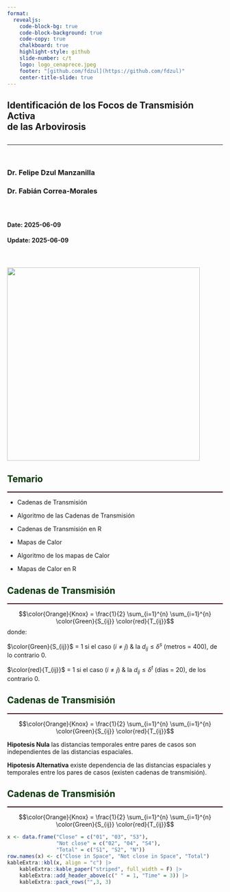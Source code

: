 ```yaml
---
format: 
  revealjs:
    code-block-bg: true
    code-block-background: true
    code-copy: true
    chalkboard: true
    highlight-style: github
    slide-number: c/t
    logo: logo_cenaprece.jpeg
    footer: "[github.com/fdzul](https://github.com/fdzul)"
    center-title-slide: true
---
```


<h2>Identificación de los Focos de Transmisión Activa <br>de las Arbovirosis</h2>

<h2>

</h2>

<hr>

<br>

<h3>Dr. Felipe Dzul Manzanilla</h3>

<h3>Dr. Fabián Correa-Morales</h3>

<h3>

</h3>

<br>

<h4>Date: 2025-06-09</h4>

<h4>Update: 2025-06-09</h4>

<br>

<h4>

![](heatmap_guadalajara.png){.absolute top="270" left="650" width="450"}

## [Temario]{style="color:#003300;"}
<hr style="height:2px;border-width:0;color:#330019;background-color:#330019">


 - Cadenas de Transmisión 
 
 - Algoritmo de las Cadenas de Transmisión
 
 - Cadenas de Transmisión en R
 
 
 - Mapas de Calor 
 
 - Algoritmo de los mapas de Calor
 
 - Mapas de Calor en R
 
 
## [Cadenas de Transmisión]{style="color:#003300;"}
<hr style="height:2px;border-width:0;color:#330019;background-color:#330019">


$$\color{Orange}{Knox} = \frac{1}{2} \sum_{i=1}^{n}  \sum_{i=1}^{n} \color{Green}{S_{ij}} \color{red}{T_{ij}}$$
donde:

$\color{Green}{S_{ij}}$ = 1 si el caso $( i\ne j)$ & la $d_{ij} \le \delta^s$ (metros = 400), de lo contrario 0.

$\color{red}{T_{ij}}$ = 1 si el caso $( i\ne j)$ & la $d_{ij} \le \delta^t$ (días = 20), de los contrario 0.


## [Cadenas de Transmisión]{style="color:#003300;"}
<hr style="height:2px;border-width:0;color:#330019;background-color:#330019">


$$\color{Orange}{Knox} = \frac{1}{2} \sum_{i=1}^{n}  \sum_{i=1}^{n} \color{Green}{S_{ij}} \color{red}{T_{ij}}$$

**Hipotesis Nula** las distancias temporales entre pares de casos son independientes de las distancias espaciales.

**Hipotesis Alternativa** existe dependencia de las distancias espaciales y temporales entre los pares de casos (existen cadenas de transmisión).


## [Cadenas de Transmisión]{style="color:#003300;"}
<hr style="height:2px;border-width:0;color:#330019;background-color:#330019">


$$\color{Orange}{Knox} = \frac{1}{2} \sum_{i=1}^{n}  \sum_{i=1}^{n} \color{Green}{S_{ij}} \color{red}{T_{ij}}$$
```r
x <- data.frame("Close" = c("01", "03", "S3"),
                "Not close" = c("02", "04", "S4"),
                "Total" = c("S1", "S2", "N"))
row.names(x) <- c("Close in Space", "Not close in Space", "Total")
kableExtra::kbl(x, align = "c") |>
    kableExtra::kable_paper("striped", full_width = F) |>
    kableExtra::add_header_above(c(" " = 1, "Time" = 3)) |>
    kableExtra::pack_rows("",3, 3)

```

